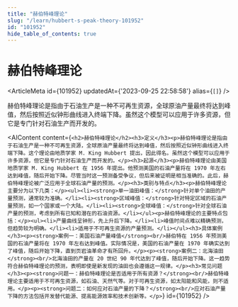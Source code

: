 ```yaml
---
title: "赫伯特峰理论"
slug: "/learn/hubbert-s-peak-theory-101952"
id: "101952"
hide_table_of_contents: true
---
```



# 赫伯特峰理论

<ArticleMeta id={101952} updatedAt={'2023-09-25 22:58:58'} alias={`[]`} />
<div className='border-solid border-b border-t-0 my-4 border-[var(--ifm-color-gray-300)]' />

赫伯特峰理论是指由于石油生产是一种不可再生资源，全球原油产量最终将达到峰值，然后按照近似钟形曲线进入终端下降。虽然这个模型可以应用于许多资源，但它是专门针对石油生产而开发的。

<AIContent content={`<h2>赫伯特峰理论</h2><h3>定义</h3><p>赫伯特峰理论是指由于石油生产是一种不可再生资源，全球原油产量最终将达到峰值，然后按照近似钟形曲线进入终端下降。这个理论由地质学家 M. King Hubbert 提出，因此得名。虽然这个模型可以应用于许多资源，但它是专门针对石油生产而开发的。</p><h3>起源</h3><p>赫伯特峰理论由美国地质学家 M. King Hubbert 在 1956 年提出。他预测美国的石油产量将在 1970 年左右达到峰值，随后开始下降。尽管当时这一预测备受争议，但后来被证明是相当准确的。此后，赫伯特峰理论被广泛应用于全球石油产量的预测。</p><h3>类别与特点</h3><p>赫伯特峰理论主要分为以下几类：</p><ul><li><strong>单一油田峰值：</strong>针对单个油田的产量预测，通常较为准确。</li><li><strong>区域峰值：</strong>针对特定区域的石油产量预测，如一个国家或一个大陆。</li><li><strong>全球峰值：</strong>针对全球石油产量的预测，考虑到所有已知和潜在的石油资源。</li></ul><p>赫伯特峰理论的主要特点包括：</p><ul><li>产量曲线呈钟形，先上升后下降。</li><li>峰值时间点难以精确预测，但趋势较为明确。</li><li>适用于不可再生资源的产量预测。</li></ul><h3>具体案例</h3><p><strong>案例一：美国石油产量峰值</strong><br/>赫伯特在 1956 年预测美国的石油产量将在 1970 年左右达到峰值。实际情况是，美国的石油产量在 1970 年确实达到了峰值，随后开始下降，直到页岩油革命才有所回升。</p><p><strong>案例二：北海油田</strong><br/>北海油田的产量在 20 世纪 90 年代达到了峰值，随后开始下降。这一趋势符合赫伯特峰理论的预测，表明即使是新发现的油田也会遵循这一规律。</p><h3>常见问题</h3><p><strong>问题一：赫伯特峰理论是否适用于所有资源？</strong><br/>赫伯特峰理论主要适用于不可再生资源，如石油、天然气等。对于可再生资源，如太阳能和风能，则不适用。</p><p><strong>问题二：如何应对石油产量的下降？</strong><br/>应对石油产量下降的方法包括开发替代能源、提高能源效率和技术创新等。</p>`} id={101952} />
